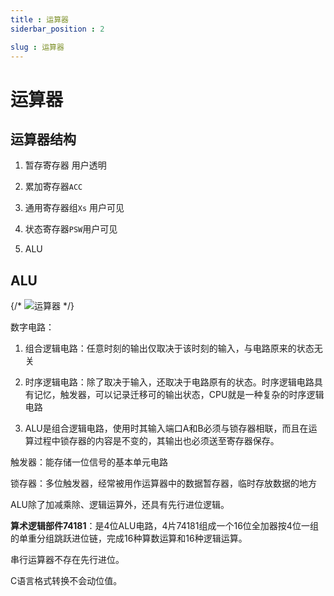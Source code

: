 ```yaml
---
title : 运算器
siderbar_position : 2

slug : 运算器
---
```

# 运算器

## 运算器结构

1. 暂存寄存器 用户透明

2. 累加寄存器`ACC`

3. 通用寄存器组`Xs` 用户可见

4. 状态寄存器`PSW`用户可见

5. ALU

## ALU

{/* ![运算器](../../@asset/运算器.jpeg) */}

数字电路：

1. 组合逻辑电路：任意时刻的输出仅取决于该时刻的输入，与电路原来的状态无关

2. 时序逻辑电路：除了取决于输入，还取决于电路原有的状态。时序逻辑电路具有记忆，触发器，可以记录迁移可的输出状态，CPU就是一种复杂的时序逻辑电路

3. ALU是组合逻辑电路，使用时其输入端口A和B必须与锁存器相联，而且在运算过程中锁存器的内容是不变的，其输出也必须送至寄存器保存。

触发器：能存储一位信号的基本单元电路

锁存器：多位触发器，经常被用作运算器中的数据暂存器，临时存放数据的地方

ALU除了加减乘除、逻辑运算外，还具有先行进位逻辑。

**算术逻辑部件74181**：是4位ALU电路，4片74181组成一个16位全加器按4位一组的单重分组跳跃进位链，完成16种算数运算和16种逻辑运算。

串行运算器不存在先行进位。

C语言格式转换不会动位值。





